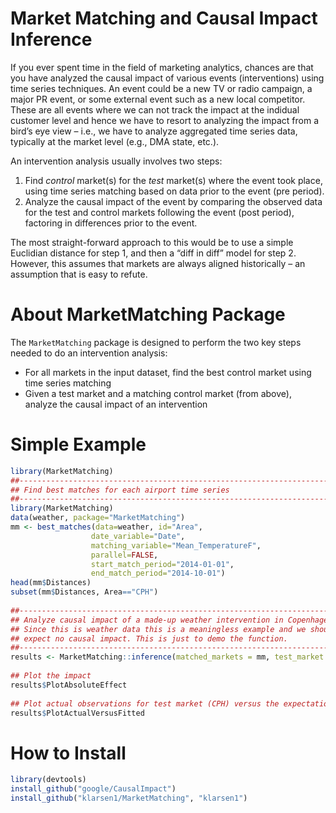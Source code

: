 # Market Matching and Causal Impact Inference
If you ever spent time in the field of marketing analytics, chances are that you have analyzed the causal impact of various events (interventions) using time series techniques. An event could be a new TV or radio campaign, a major PR event, or some external event such as a new local competitor. These are all events where we can not track the impact at the indidual customer level and hence we have to resort to analyzing the impact from a bird's eye view – i.e., we have to analyze aggregated time series data, typically at the market level (e.g., DMA state, etc.).   

An intervention analysis usually involves two steps:

1. Find *control* market(s) for the *test* market(s) where the event took place, using time series matching based on data prior to the event (pre period).
2. Analyze the causal impact of the event by comparing the observed data for the test and control markets following the event (post period), factoring in differences prior to the event. 

The most straight-forward approach to this would be to use a simple Euclidian distance for step 1, and then a "diff in diff" model for step 2. However, this assumes that markets are always aligned historically – an assumption that is easy to refute. 

# About MarketMatching Package

The `MarketMatching` package is designed to perform the two key steps needed to do an intervention analysis:

* For all markets in the input dataset, find the best control market using time series matching
* Given a test market and a matching control market (from above), analyze the causal impact of an intervention

# Simple Example
```r
library(MarketMatching)
##-----------------------------------------------------------------------
## Find best matches for each airport time series
##-----------------------------------------------------------------------
library(MarketMatching)
data(weather, package="MarketMatching")
mm <- best_matches(data=weather, id="Area", 
                  date_variable="Date", 
                  matching_variable="Mean_TemperatureF", 
                  parallel=FALSE, 
                  start_match_period="2014-01-01",
                  end_match_period="2014-10-01")
head(mm$Distances)
subset(mm$Distances, Area=="CPH")
 
##-----------------------------------------------------------------------
## Analyze causal impact of a made-up weather intervention in Copenhagen
## Since this is weather data this is a meaningless example and we should 
## expect no causal impact. This is just to demo the function.
##-----------------------------------------------------------------------
results <- MarketMatching::inference(matched_markets = mm, test_market = "CPH", end_post_period = "2015-10-01")
 
## Plot the impact
results$PlotAbsoluteEffect
 
## Plot actual observations for test market (CPH) versus the expectation (based on the control)
results$PlotActualVersusFitted

```

# How to Install
```r
library(devtools)
install_github("google/CausalImpact")
install_github("klarsen1/MarketMatching", "klarsen1")
```

